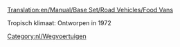 [[Translation:en/Manual/Base Set/Road Vehicles/Food Vans]]

{{nl/Wegvoertuig|name     = Foster Voedselwagen
  |img      =en/Foster Food Van.png|price    = £4.592 (€9.184)  
  |speed    = 30 mph (48 km/h)
  |annual   = £421 (€842)
  |designed = 1935
  |life     = 15
  |capacity = 17 ton voedsel
}}
{{nl/Wegvoertuig|name     = Perry Voedselwagen
  |img      =en/Perry Food Van.png|price    = £5.494 (€10.988)  
  |speed    = 55 mph (88 km/h)
  |annual   = £787 (€1.574)
  |designed = 1971
  |life     = 15
  |capacity = 20 ton voedsel
}}
Tropisch klimaat: Ontworpen in 1972

{{nl/Wegvoertuig|name     = Chippy Voedselwagen
  |img      =en/Chippy Food Van.png|price    = £5.904 (11.808)  
  |speed    = 70 mph (112 km/h)
  |annual   = £1.125 (€2.250)
  |designed = 2004
  |life     = 15
  |capacity = 22 ton voedsel
}}

[[Category:nl/Wegvoertuigen]]